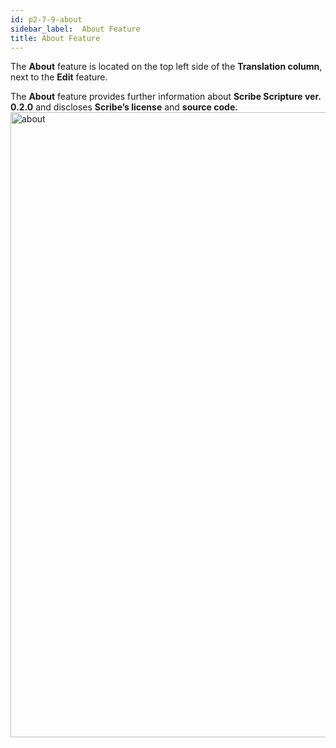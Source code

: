 ```yaml
---
id: p2-7-9-about
sidebar_label:  About Feature
title: About Feature
---
```


The **About** feature is located on the top left side of the **Translation column**, next to the **Edit** feature. 

The **About** feature provides further information about **Scribe Scripture ver. 0.2.0** and discloses **Scribe’s license** and **source code.** 
<img src="/AutographaV2-1-0/about.png"  width="1000px" alt="about"/>